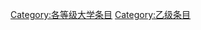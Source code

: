 {{catmore1|[[WikiProject:大学|WikiProject:大学]]}}
{{Articles by Importance| topic=大学}}
{{Articles by Quality|topic=大学}}
{{CategoryTOC}}
{{empty category}}

[[Category:各等级大学条目|Category:各等级大学条目]]
[[Category:乙级条目|Category:乙级条目]]